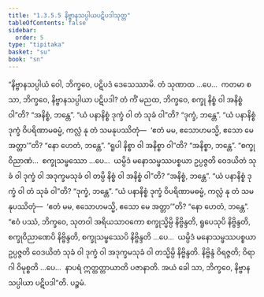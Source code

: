 ```yaml
---
title: "1.3.5.5 နိဗ္ဗာနသပ္ပါယပဋိပဒါသုတ္တ"
tableOfContents: false
sidebar:
  order: 5
type: "tipitaka"
basket: "su"
book: "sn"
---
```



<DynamicBreadcrumb />

<Division number="150" book="sn" e="ch" v="18" p="301">

<Paragraph number="818" book="sn">
“နိဗ္ဗာနသပ္ပါယံ ဝေါ, ဘိက္ခဝေ, ပဋိပဒံ ဒေသေဿာမိ. တံ သုဏာထ …ပေ…  ကတမာ စ သာ, ဘိက္ခဝေ, နိဗ္ဗာနသပ္ပါယာ ပဋိပဒါ? တံ ကိံ မညထ, ဘိက္ခဝေ, စက္ခု နိစ္စံ ဝါ အနိစ္စံ ဝါ”တိ?
</Paragraph>

<Paragraph number="819" book="sn">
“အနိစ္စံ, ဘန္တေ”.
</Paragraph>

<Paragraph number="820" book="sn">
“ယံ ပနာနိစ္စံ ဒုက္ခံ ဝါ တံ သုခံ ဝါ”တိ?
</Paragraph>

<Paragraph number="821" book="sn">
“ဒုက္ခံ, ဘန္တေ”.
</Paragraph>

<Paragraph number="822" book="sn">
“ယံ ပနာနိစ္စံ ဒုက္ခံ ဝိပရိဏာမဓမ္မံ, ကလ္လံ နု တံ သမနုပဿိတုံ—  ‘ဧတံ မမ, ဧသောဟမသ္မိ, ဧသော မေ အတ္တာ’”တိ?
</Paragraph>

<Paragraph number="823" book="sn">
“နော ဟေတံ, ဘန္တေ”.
</Paragraph>

<Paragraph number="824" book="sn">
“ရူပါ နိစ္စာ ဝါ အနိစ္စာ ဝါ”တိ?
</Paragraph>

<Paragraph number="825" book="sn">
“အနိစ္စာ, ဘန္တေ”.
</Paragraph>

<Paragraph number="826" book="sn">
“စက္ခုဝိညာဏံ…  စက္ခုသမ္ဖဿော …ပေ…  ယမ္ပိဒံ မနောသမ္ဖဿပစ္စယာ ဥပ္ပဇ္ဇတိ ဝေဒယိတံ သုခံ ဝါ ဒုက္ခံ ဝါ အဒုက္ခမသုခံ ဝါ တမ္ပိ နိစ္စံ ဝါ အနိစ္စံ ဝါ”တိ?
</Paragraph>

<Paragraph number="827" book="sn">
“အနိစ္စံ, ဘန္တေ”.
</Paragraph>

<Paragraph number="828" book="sn">
“ယံ ပနာနိစ္စံ ဒုက္ခံ ဝါ တံ သုခံ ဝါ”တိ?
</Paragraph>

<Paragraph number="829" book="sn">
“ဒုက္ခံ, ဘန္တေ”.
</Paragraph>

<Paragraph number="830" book="sn">
“ယံ ပနာနိစ္စံ ဒုက္ခံ ဝိပရိဏာမဓမ္မံ, ကလ္လံ နု တံ သမနုပဿိတုံ—  ‘ဧတံ မမ, ဧသောဟမသ္မိ, ဧသော မေ အတ္တာ’”တိ?
</Paragraph>

<Paragraph number="831" book="sn">
“နော ဟေတံ, ဘန္တေ”.
</Paragraph>

<Paragraph number="832" book="sn">
“ဧဝံ ပဿံ, ဘိက္ခဝေ, သုတဝါ အရိယသာဝကော စက္ခုသ္မိမ္ပိ နိဗ္ဗိန္ဒတိ, ရူပေသုပိ နိဗ္ဗိန္ဒတိ, စက္ခုဝိညာဏေပိ နိဗ္ဗိန္ဒတိ, စက္ခုသမ္ဖဿေပိ နိဗ္ဗိန္ဒတိ …ပေ…  ယမ္ပိဒံ မနောသမ္ဖဿပစ္စယာ ဥပ္ပဇ္ဇတိ ဝေဒယိတံ သုခံ ဝါ ဒုက္ခံ ဝါ အဒုက္ခမသုခံ ဝါ တသ္မိမ္ပိ နိဗ္ဗိန္ဒတိ. နိဗ္ဗိန္ဒံ ဝိရဇ္ဇတိ; ဝိရာဂါ ဝိမုစ္စတိ …ပေ…  နာပရံ ဣတ္ထတ္တာယာတိ ပဇာနာတိ. အယံ ခေါ သာ, ဘိက္ခဝေ, နိဗ္ဗာနသပ္ပါယာ ပဋိပဒါ”တိ.

</Paragraph>
</Division>

<Paragraph number="833" type="center" book="sn">
ပဉ္စမံ.
</Paragraph>